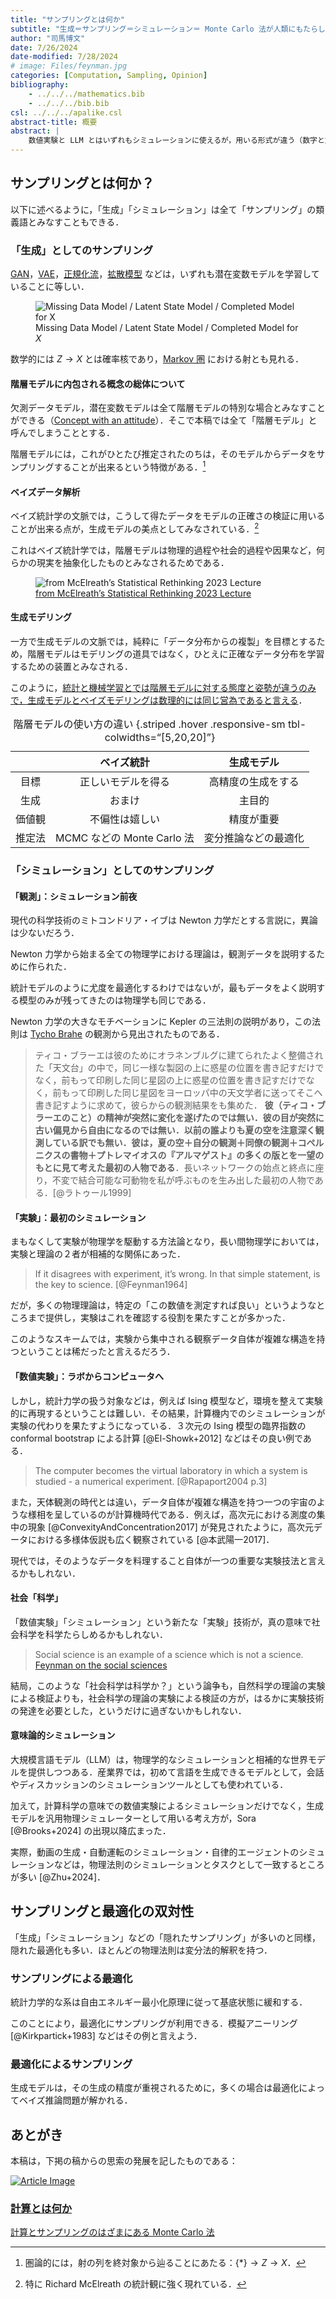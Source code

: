 ```yaml
---
title: "サンプリングとは何か"
subtitle: "生成＝サンプリング＝シミュレーション＝ Monte Carlo 法が人類にもたらしたもの"
author: "司馬博文"
date: 7/26/2024
date-modified: 7/28/2024
# image: Files/feynman.jpg
categories: [Computation, Sampling, Opinion]
bibliography: 
    - ../../../mathematics.bib
    - ../../../bib.bib
csl: ../../../apalike.csl
abstract-title: 概要
abstract: |
    数値実験と LLM とはいずれもシミュレーションに使えるが，用いる形式が違う（数字と文字）．これにより，物理的な用途と社会的な用途とに別れている．この形式の違いを超克するのが機械学習の悲願であるとするならば，計算とはなんだろうか？ Monte Carlo 法とはシミュレーションと計算を架橋する存在であるならば，今後どのような貢献ができるのであろうか？
---
```


## サンプリングとは何か？

以下に述べるように，「生成」「シミュレーション」は全て「サンプリング」の類義語とみなすこともできる．

### 「生成」としてのサンプリング

[GAN](../Kernels/Deep3.qmd)，[VAE](../Kernels/Deep4.qmd)，[正規化流](NF.qmd)，[拡散模型](Diffusion.qmd) などは，いずれも潜在変数モデルを学習していることに等しい．

![Missing Data Model / Latent State Model / Completed Model for $X$](../Computation/incomplete.png)

数学的には $Z\to X$ とは確率核であり，[Markov 圏](../../2023/Probability/MarkovCategory.qmd) における射とも見れる．

#### 階層モデルに内包される概念の総体について

欠測データモデル，潜在変数モデルは全て階層モデルの特別な場合とみなすことができる（[Concept with an attitude](https://ncatlab.org/nlab/show/concept+with+an+attitude)）．そこで本稿では全て「階層モデル」と呼んでしまうこととする．

階層モデルには，これがひとたび推定されたのちは，そのモデルからデータをサンプリングすることが出来るという特徴がある．^[圏論的には，射の列を終対象から辿ることにあたる：$\{*\}\to Z\to X$．]

#### ベイズデータ解析

ベイズ統計学の文脈では，こうして得たデータをモデルの正確さの検証に用いることが出来る点が，生成モデルの美点としてみなされている．^[特に Richard McElreath の統計観に強く現れている．]

これはベイズ統計学では，階層モデルは物理的過程や社会的過程や因果など，何らかの現実を抽象化したものとみなされるためである．

![[from McElreath's Statistical Rethinking 2023 Lecture](https://youtu.be/R1vcdhPBlXA?si=zyjrzNi4greRUCIg)](Files/McElreath.PNG)

#### 生成モデリング

一方で生成モデルの文脈では，純粋に「データ分布からの複製」を目標とするため，階層モデルはモデリングの道具ではなく，ひとえに正確なデータ分布を学習するための装置とみなされる．

このように，[統計と機械学習とでは階層モデルに対する態度と姿勢が違うのみで，生成モデルとベイズモデリングは数理的には同じ営為であると言える]{.underline}．

|| ベイズ統計 | 生成モデル |
|:---:|:----------:|:----------:|
| 目標 | 正しいモデルを得る | 高精度の生成をする |
| 生成 | おまけ | 主目的 |
| 価値観 | 不偏性は嬉しい | 精度が重要 |
| 推定法 | MCMC などの Monte Carlo 法 | 変分推論などの最適化 |

: 階層モデルの使い方の違い {.striped .hover .responsive-sm tbl-colwidths="[5,20,20]"}

### 「シミュレーション」としてのサンプリング

#### 「観測」：シミュレーション前夜

現代の科学技術のミトコンドリア・イブは Newton 力学だとする言説に，異論は少ないだろう．

Newton 力学から始まる全ての物理学における理論は，観測データを説明するために作られた．

統計モデルのように尤度を最適化するわけではないが，最もデータをよく説明する模型のみが残ってきたのは物理学も同じである．

Newton 力学の大きなモチベーションに Kepler の三法則の説明があり，この法則は [Tycho Brahe](https://ja.wikipedia.org/wiki/ティコ・ブラーエ) の観測から見出されたものである．

> ティコ・ブラーエは彼のためにオラネンブルグに建てられたよく整備された「天文台」の中で，同じ一様な製図の上に惑星の位置を書き記すだけでなく，前もって印刷した同じ星図の上に惑星の位置を書き記すだけでなく，前もって印刷した同じ星図をヨーロッパ中の天文学者に送ってそこへ書き記すように求めて，彼らからの観測結果をも集めた．
> **彼（ティコ・ブラーエのこと）の精神が突然に変化を遂げたのでは無い．彼の目が突然に古い偏見から自由になるのでは無い．以前の誰よりも夏の空を注意深く観測している訳でも無い．彼は，夏の空＋自分の観測＋同僚の観測＋コペルニクスの書物＋プトレマイオスの『アルマゲスト』の多くの版とを一望のもとに見て考えた最初の人物である**．長いネットワークの始点と終点に座り，不変で結合可能な可動物を私が呼ぶものを生み出した最初の人物である．[@ラトゥール1999]

#### 「実験」：最初のシミュレーション {#sec-physical-simulation}

まもなくして実験が物理学を駆動する方法論となり，長い間物理学においては，実験と理論の２者が相補的な関係にあった．

> If it disagrees with experiment, it’s wrong. In that simple statement, is the key to science. [@Feynman1964]

だが，多くの物理理論は，特定の「この数値を測定すれば良い」というようなところまで提供し，実験はこれを確認する役割を果たすことが多かった．

このようなスキームでは，実験から集中される観察データ自体が複雑な構造を持つということは稀だったと言えるだろう．

#### 「数値実験」：ラボからコンピュータへ

しかし，統計力学の扱う対象などは，例えば Ising 模型など，環境を整えて実験的に再現するということは難しい．その結果，計算機内でのシミュレーションが実験の代わりを果たすようになっている．３次元の Ising 模型の臨界指数の conformal bootstrap による計算 [@El-Showk+2012] などはその良い例である．

> The computer becomes the virtual laboratory in which a system is studied - a numerical experiment. [@Rapaport2004 p.3]

また，天体観測の時代とは違い，データ自体が複雑な構造を持つ一つの宇宙のような様相を呈しているのが計算機時代である．例えば，高次元における測度の集中の現象 [@ConvexityAndConcentration2017] が発見されたように，高次元データにおける多様体仮説も広く観察されている [@本武陽一2017]．

現代では，そのようなデータを料理すること自体が一つの重要な実験技法と言えるかもしれない．

#### 社会「科学」

「数値実験」「シミュレーション」という新たな「実験」技術が，真の意味で社会科学を科学たらしめるかもしれない．

> Social science is an example of a science which is not a science.<br>[Feynman on the social sciences](https://youtu.be/zkFPCTwPlkU?si=uA2tM0e18lfip_gI)

結局，このような「社会科学は科学か？」という論争も，自然科学の理論の実験による検証よりも，社会科学の理論の実験による検証の方が，はるかに実験技術の発達を必要とした，というだけに過ぎないかもしれない．

#### 意味論的シミュレーション

大規模言語モデル（LLM）は，物理学的なシミュレーションと相補的な世界モデルを提供しつつある．産業界では，初めて言語を生成できるモデルとして，会話やディスカッションのシミュレーションツールとしても使われている．

加えて，計算科学の意味での数値実験によるシミュレーションだけでなく，生成モデルを汎用物理シミュレーターとして用いる考え方が，Sora [@Brooks+2024] の出現以降広まった．

実際，動画の生成・自動運転のシミュレーション・自律的エージェントのシミュレーションなどは，物理法則のシミュレーションとタスクとして一致するところが多い [@Zhu+2024]．

## サンプリングと最適化の双対性

「生成」「シミュレーション」などの「隠れたサンプリング」が多いのと同様，隠れた最適化も多い．ほとんどの物理法則は変分法的解釈を持つ．

### サンプリングによる最適化

統計力学的な系は自由エネルギー最小化原理に従って基底状態に緩和する．

このことにより，最適化にサンプリングが利用できる．模擬アニーリング [@Kirkpartick+1983] などはその例と言えよう．

### 最適化によるサンプリング

生成モデルは，その生成の精度が重視されるために，多くの場合は最適化によってベイズ推論問題が解かれる．



## あとがき {.appendix}

本稿は，下掲の稿からの思索の発展を記したものである：

```{=html}
<div class="article-card-container">
    <div class="article-card">
        <a href="https://162348.github.io/posts/2024/Computation/AboutSimulation.html" target="_blank">
            <img src="https://162348.github.io/posts/2024/Computation/Files/feynman.jpg" alt="Article Image" class="article-image">
            <div class="article-content">
                <h3 class="article-title">計算とは何か</h3>
                <p class="article-description">計算とサンプリングのはざまにある Monte Carlo 法</p>
            </div>
        </a>
    </div>
</div>
```